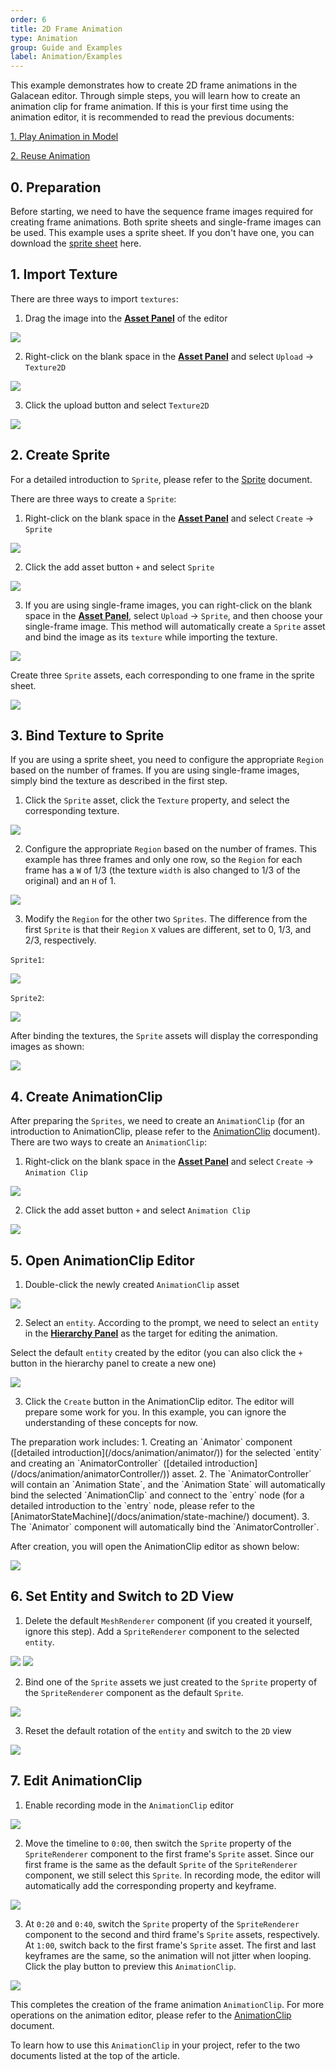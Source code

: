 ```yaml
---
order: 6
title: 2D Frame Animation
type: Animation
group: Guide and Examples
label: Animation/Examples
---
```


This example demonstrates how to create 2D frame animations in the Galacean editor. Through simple steps, you will learn how to create an animation clip for frame animation. If this is your first time using the animation editor, it is recommended to read the previous documents:

[1. Play Animation in Model](/docs/animation/examples/playAnimation/)

[2. Reuse Animation](/docs/animation/examples/reuseAnimation/)

## 0. Preparation
Before starting, we need to have the sequence frame images required for creating frame animations. Both sprite sheets and single-frame images can be used. This example uses a sprite sheet. If you don't have one, you can download the [sprite sheet](https://mdn.alipayobjects.com/huamei_3zduhr/afts/img/A*DmSyQZQCnrEAAAAAAAAAAAAADsJ_AQ/original) here.

## 1. Import Texture
There are three ways to import `textures`:
1. Drag the image into the **[Asset Panel](/docs/assets/interface)** of the editor

<Image src="https://mdn.alipayobjects.com/huamei_3zduhr/afts/img/A*U0uYR4_jFpAAAAAAAAAAAAAADsJ_AQ/original" />

2. Right-click on the blank space in the **[Asset Panel](/docs/assets/interface)** and select `Upload` -> `Texture2D`

<Image src="https://mdn.alipayobjects.com/huamei_3zduhr/afts/img/A*t_1vQ4RIz_AAAAAAAAAAAAAADsJ_AQ/original" />

3. Click the upload button and select `Texture2D`

<Image src="https://mdn.alipayobjects.com/huamei_3zduhr/afts/img/A*yr_xSL2Q7qkAAAAAAAAAAAAADsJ_AQ/original" />

## 2. Create Sprite
For a detailed introduction to `Sprite`, please refer to the [Sprite](/docs/graphics/2D/sprite) document.

There are three ways to create a `Sprite`:
1. Right-click on the blank space in the **[Asset Panel](/docs/assets/interface)** and select `Create` -> `Sprite`

<Image src="https://mdn.alipayobjects.com/huamei_3zduhr/afts/img/A*oTfKT4VB5Y8AAAAAAAAAAAAADsJ_AQ/original" />

2. Click the add asset button `+` and select `Sprite`

<Image src="https://mdn.alipayobjects.com/huamei_3zduhr/afts/img/A*f-JyT63i3tcAAAAAAAAAAAAADsJ_AQ/original" />

3. If you are using single-frame images, you can right-click on the blank space in the **[Asset Panel](/docs/assets/interface)**, select `Upload` -> `Sprite`, and then choose your single-frame image. This method will automatically create a `Sprite` asset and bind the image as its `texture` while importing the texture.

<Image src="https://mdn.alipayobjects.com/huamei_3zduhr/afts/img/A*1S9rTIEEL0IAAAAAAAAAAAAADsJ_AQ/original" />

Create three `Sprite` assets, each corresponding to one frame in the sprite sheet.

<Image src="https://mdn.alipayobjects.com/huamei_3zduhr/afts/img/A*Nd7CT7mgWm8AAAAAAAAAAAAADsJ_AQ/original" />

## 3. Bind Texture to Sprite
If you are using a sprite sheet, you need to configure the appropriate `Region` based on the number of frames. If you are using single-frame images, simply bind the texture as described in the first step.

1. Click the `Sprite` asset, click the `Texture` property, and select the corresponding texture.

<Image src="https://mdn.alipayobjects.com/huamei_3zduhr/afts/img/A*XmbZRZsFutQAAAAAAAAAAAAADsJ_AQ/original" />

2. Configure the appropriate `Region` based on the number of frames. This example has three frames and only one row, so the `Region` for each frame has a `W` of 1/3 (the texture `width` is also changed to 1/3 of the original) and an `H` of 1.

<Image src="https://mdn.alipayobjects.com/huamei_3zduhr/afts/img/A*Yu3oRr7qbrUAAAAAAAAAAAAADsJ_AQ/original" />

3. Modify the `Region` for the other two `Sprites`. The difference from the first `Sprite` is that their `Region` `X` values are different, set to 0, 1/3, and 2/3, respectively.

`Sprite1`:

<Image src="https://mdn.alipayobjects.com/huamei_3zduhr/afts/img/A*XuJNTqF1e-IAAAAAAAAAAAAADsJ_AQ/original" />

`Sprite2`:

<Image src="https://mdn.alipayobjects.com/huamei_3zduhr/afts/img/A*AhPpTrX9d78AAAAAAAAAAAAADsJ_AQ/original" />

After binding the textures, the `Sprite` assets will display the corresponding images as shown:

<Image src="https://mdn.alipayobjects.com/huamei_3zduhr/afts/img/A*Mf9-T79bofkAAAAAAAAAAAAADsJ_AQ/original" />

## 4. Create AnimationClip
After preparing the `Sprites`, we need to create an `AnimationClip` (for an introduction to AnimationClip, please refer to the [AnimationClip](/docs/animation/clip) document). There are two ways to create an `AnimationClip`:
1. Right-click on the blank space in the **[Asset Panel](/docs/assets/interface)** and select `Create` -> `Animation Clip`

<Image src="https://mdn.alipayobjects.com/huamei_3zduhr/afts/img/A*OKfsTatDPfsAAAAAAAAAAAAADsJ_AQ/original" />

2. Click the add asset button `+` and select `Animation Clip`

<Image src="https://mdn.alipayobjects.com/huamei_3zduhr/afts/img/A*BhZVSaZgC9kAAAAAAAAAAAAADsJ_AQ/original" />

## 5. Open AnimationClip Editor

1. Double-click the newly created `AnimationClip` asset

<Image src="https://mdn.alipayobjects.com/huamei_3zduhr/afts/img/A*521gRYB-O0IAAAAAAAAAAAAADsJ_AQ/original" />

2. Select an `entity`. According to the prompt, we need to select an `entity` in the **[Hierarchy Panel](/docs/interface/hierarchy)** as the target for editing the animation.

Select the default `entity` created by the editor (you can also click the `+` button in the hierarchy panel to create a new one)

<Image src="https://mdn.alipayobjects.com/huamei_3zduhr/afts/img/A*zRAgTYOTU70AAAAAAAAAAAAADsJ_AQ/original" />

3. Click the `Create` button in the AnimationClip editor. The editor will prepare some work for you. In this example, you can ignore the understanding of these concepts for now.

<Callout type="info">
The preparation work includes:
1. Creating an `Animator` component ([detailed introduction](/docs/animation/animator/)) for the selected `entity` and creating an `AnimatorController` ([detailed introduction](/docs/animation/animatorController/)) asset.
2. The `AnimatorController` will contain an `Animation State`, and the `Animation State` will automatically bind the selected `AnimationClip` and connect to the `entry` node (for a detailed introduction to the `entry` node, please refer to the [AnimatorStateMachine](/docs/animation/state-machine/) document).
3. The `Animator` component will automatically bind the `AnimatorController`.
</Callout>

After creation, you will open the AnimationClip editor as shown below:

<Image src="https://mdn.alipayobjects.com/huamei_3zduhr/afts/img/A*dWJDSbxaYCYAAAAAAAAAAAAADsJ_AQ/original" />

## 6. Set Entity and Switch to 2D View

1. Delete the default `MeshRenderer` component (if you created it yourself, ignore this step). Add a `SpriteRenderer` component to the selected `entity`.

<Image src="https://mdn.alipayobjects.com/huamei_3zduhr/afts/img/A*MsS8SZ1eNdQAAAAAAAAAAAAADsJ_AQ/original" />

<Image src="https://mdn.alipayobjects.com/huamei_3zduhr/afts/img/A*b-M1TbX4e18AAAAAAAAAAAAADsJ_AQ/original" />

2. Bind one of the `Sprite` assets we just created to the `Sprite` property of the `SpriteRenderer` component as the default `Sprite`.

<Image src="https://mdn.alipayobjects.com/huamei_3zduhr/afts/img/A*PkbjSYreGcYAAAAAAAAAAAAADsJ_AQ/original" />

3. Reset the default rotation of the `entity` and switch to the `2D` view

<Image src="https://mdn.alipayobjects.com/huamei_3zduhr/afts/img/A*rNXqRLdzDKEAAAAAAAAAAAAADsJ_AQ/original" />

## 7. Edit AnimationClip

1. Enable recording mode in the `AnimationClip` editor

<Image src="https://mdn.alipayobjects.com/huamei_3zduhr/afts/img/A*S4jNRZ-Ia7AAAAAAAAAAAAAADsJ_AQ/original" />

2. Move the timeline to `0:00`, then switch the `Sprite` property of the `SpriteRenderer` component to the first frame's `Sprite` asset. Since our first frame is the same as the default `Sprite` of the `SpriteRenderer` component, we still select this `Sprite`. In recording mode, the editor will automatically add the corresponding property and keyframe.

<Image src="https://mdn.alipayobjects.com/huamei_3zduhr/afts/img/A*wFl9RphUx1gAAAAAAAAAAAAADsJ_AQ/original" />

3. At `0:20` and `0:40`, switch the `Sprite` property of the `SpriteRenderer` component to the second and third frame's `Sprite` assets, respectively. At `1:00`, switch back to the first frame's `Sprite` asset. The first and last keyframes are the same, so the animation will not jitter when looping. Click the play button to preview this `AnimationClip`.

<Image src="https://mdn.alipayobjects.com/huamei_3zduhr/afts/img/A*TgLySYjLljAAAAAAAAAAAAAADsJ_AQ/original" />

This completes the creation of the frame animation `AnimationClip`. For more operations on the animation editor, please refer to the [AnimationClip](/docs/animation/clip) document.

To learn how to use this `AnimationClip` in your project, refer to the two documents listed at the top of the article.
